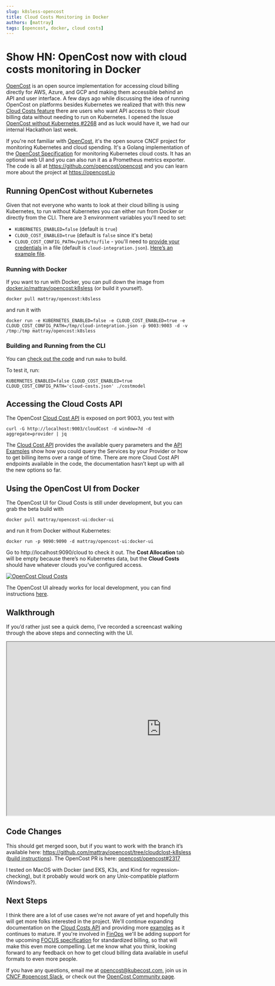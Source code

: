 ```yaml
---
slug: k8sless-opencost
title: Cloud Costs Monitoring in Docker
authors: [mattray]
tags: [opencost, docker, cloud costs]
---
```


# Show HN: OpenCost now with cloud costs monitoring in Docker

[OpenCost](https://opencost.io) is an open source implementation for accessing cloud billing directly for AWS, Azure, and GCP and making them accessible behind an API and user interface. A few days ago while discussing the idea of running OpenCost on platforms besides Kubernetes we realized that with this new [Cloud Costs feature](https://www.opencost.io/blog/cloud-costs) there are users who want API access to their cloud billing data without needing to run on Kubernetes. I opened the Issue [OpenCost without Kubernetes #2268](https://github.com/opencost/opencost/issues/2268) and as luck would have it, we had our internal Hackathon last week.

If you're not familiar with [OpenCost](https://opencost.io), it's the open source CNCF project for monitoring Kubernetes and cloud spending. It's a Golang implementation of the [OpenCost Specification](https://www.opencost.io/docs/specification) for monitoring Kubernetes cloud costs. It has an optional web UI and you can also run it as a Prometheus metrics exporter. The code is all at https://github.com/opencost/opencost and you can learn more about the project at https://opencost.io

<!--truncate-->

## Running OpenCost without Kubernetes

Given that not everyone who wants to look at their cloud billing is using Kubernetes, to run without Kubernetes you can either run from Docker or directly from the CLI. There are 3 environment variables you'll need to set:
* `KUBERNETES_ENABLED=false` (default is `true`)
* `CLOUD_COST_ENABLED=true` (default is `false` since it's beta)
* `CLOUD_COST_CONFIG_PATH=/path/to/file` - you'll need to [provide your credentials](https://www.opencost.io/docs/configuration/) in a file (default is `cloud-integration.json`). [Here’s an example file](https://gist.github.com/mattray/090a43aa4e64f8fc78572cd8d504a4b7).

### Running with Docker

If you want to run with Docker, you can pull down the image from [docker.io/mattray/opencost:k8sless](https://hub.docker.com/repository/docker/mattray/opencost/tags) (or build it yourself).

`docker pull mattray/opencost:k8sless`

and run it with

`docker run -e KUBERNETES_ENABLED=false -e CLOUD_COST_ENABLED=true -e CLOUD_COST_CONFIG_PATH=/tmp/cloud-integration.json -p 9003:9003 -d -v /tmp:/tmp mattray/opencost:k8sless`

### Building and Running from the CLI

You can [check out the code](https://github.com/mattray/opencost/tree/cloudclost-k8sless) and run `make` to build.

To test it, run:

`KUBERNETES_ENABLED=false CLOUD_COST_ENABLED=true CLOUD_COST_CONFIG_PATH='cloud-costs.json' ./costmodel`

## Accessing the Cloud Costs API

The OpenCost [Cloud Cost API](https://www.opencost.io/docs/integrations/api#cloudcost) is exposed on port 9003, you test with

`curl -G http://localhost:9003/cloudCost -d window=7d -d aggregate=provider | jq`

The [Cloud Cost API](https://www.opencost.io/docs/integrations/api#cloudcost) provides the available query parameters and the [API Examples](https://www.opencost.io/docs/integrations/api-examples#cloudcost-examples) show how you could query the Services by your Provider or how to get billing items over a range of time. There are more Cloud Cost API endpoints available in the code, the documentation hasn’t kept up with all the new options so far.

## Using the OpenCost UI from Docker

The OpenCost UI for Cloud Costs is still under development, but you can grab the beta build with

`docker pull mattray/opencost-ui:docker-ui`

and run it from Docker without Kubernetes:

`docker run -p 9090:9090 -d mattray/opencost-ui:docker-ui`

Go to http://localhost:9090/cloud to check it out. The **Cost Allocation** tab will be empty because there’s no Kubernetes data, but the **Cloud Costs** should have whatever clouds you’ve configured access.

[![OpenCost Cloud Costs](./img/screenshot.png)](./img/screenshot.png)

The OpenCost UI already works for local development, you can find instructions [here](https://github.com/opencost/opencost/tree/develop/ui#running-locally).

## Walkthrough

If you’d rather just see a quick demo, I’ve recorded a screencast walking through the above steps and connecting with the UI.

<iframe width="840" height="472" src="https://www.youtube.com/embed/rEBaOaHqrK4?si=-mR5lfC9aYHkhPR2" title="OpenCost UI Tour" frameborder="1" allow="accelerometer; autoplay; clipboard-write; encrypted-media; gyroscope; picture-in-picture; web-share" allowfullscreen></iframe>

## Code Changes

This should get merged soon, but if you want to work with the branch it’s available here: https://github.com/mattray/opencost/tree/cloudclost-k8sless ([build instructions](https://github.com/opencost/opencost/blob/develop/CONTRIBUTING.md#building-opencost)). The OpenCost PR is here: [opencost/opencost#2317](https://github.com/opencost/opencost/pull/2317)

I tested on MacOS with Docker (and EKS, K3s, and Kind for regression-checking), but it probably would work on any Unix-compatible platform (Windows?).

## Next Steps

I think there are a lot of use cases we're not aware of yet and hopefully this will get more folks interested in the project. We'll continue expanding documentation on the [Cloud Costs API]() and providing more [examples]() as it continues to mature. If you're involved in [FinOps](https://www.finops.org) we'll be adding support for the upcoming [FOCUS specification](https://focus.finops.org) for standardized billing, so that will make this even more compelling. Let me know what you think, looking forward to any feedback on how to get cloud billing data available in useful formats to even more people.

If you have any questions, email me at opencost@kubecost.com,  join us in [CNCF #opencost Slack](https://slack.cncf.io), or check out the [OpenCost Community page](https://www.opencost.io/docs/community).
